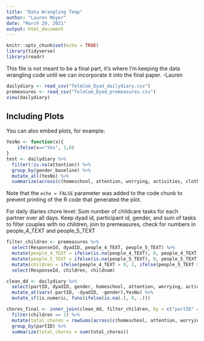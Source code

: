 ```yaml
---
title: "Data Wrangling Temp"
author: "Lauren Meyer"
date: "March 29, 2021"
output: html_document
---
```


```r
knitr::opts_chunk$set(echo = TRUE)
library(tidyverse)
library(readr)
```

This file is not meant to be a final part, it's where I'm keeping the data wrangling code until we can incorporate it into the final paper. -Lauren

```r
dailydiary <- read_csv("TeleCom_Dyad_dailydiary.csv")
premeasures <- read_csv("TeleCom_Dyad_premeasures.csv")
view(dailydiary)
```

## Including Plots

You can also embed plots, for example:

```r
YesNo <- function(x){
    ifelse(x=="Yes", 1,0)
}
test <- dailydiary %>%
  filter(!is.na(attention)) %>%
  group_by(gender_baseline) %>%
  mutate_all(YesNo) %>%
  summarize(across(c(homeschool, attention, worrying, activities, clothes, sick, getting_up, put_to_bed, discipline, reading, playing, picking_up, hygiene, dressing, comforting, feeding), sum, na.rm = TRUE))
```

Note that the `echo = FALSE` parameter was added to the code chunk to prevent printing of the R code that generated the plot.


For daily diaries chore level: Sum number of childcare tasks for each partner over all days. Keep dyad id, participant id, gender, and sum of tasks
to filter couples with no children, join to premeasures, check for numbers in people_4_TEXT and people_5_TEXT

```r
filter_children <- premeasures %>%
  select(ResponseId, dyadID, people_4_TEXT, people_5_TEXT) %>%
  mutate(people_4_TEXT = ifelse(is.na(people_4_TEXT), 0, people_4_TEXT)) %>%
  mutate(people_5_TEXT = ifelse(is.na(people_5_TEXT), 0, people_5_TEXT)) %>%
  mutate(children = ifelse(people_4_TEXT > 0, 1, ifelse(people_5_TEXT > 0, 1, 0)), childnum = people_4_TEXT + people_5_TEXT, na.rm = TRUE) %>%
  select(ResponseId, children, childnum)

clean_dd <- dailydiary %>%
  select(partID, dyadID, gender, homeschool, attention, worrying, activities, clothes, sick, getting_up, put_to_bed, discipline, reading, playing, picking_up, hygiene, dressing, comforting, feeding) %>%
  mutate_at(vars(-partID, -dyadID, -gender),YesNo) %>%
  mutate_if(is.numeric, funs(ifelse(is.na(.), 0, .)))

chores_final <- inner_join(clean_dd, filter_children, by = c("partID" = "ResponseId")) %>%
  filter(children == 1) %>%
  mutate(total_chores = rowSums(across(c(homeschool, attention, worrying, activities, clothes, sick, getting_up, put_to_bed, discipline, reading, playing, picking_up, hygiene, dressing, comforting, feeding), na.rm = TRUE))) %>%
  group_by(partID) %>%
  summarize(total_chores = sum(total_chores))
```